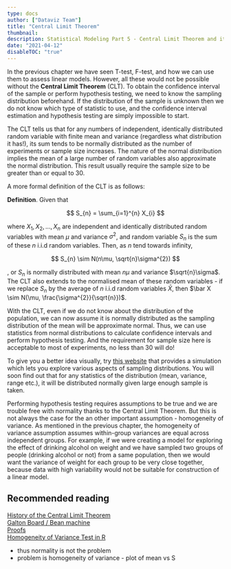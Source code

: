 ```yaml
---
type: docs
author: ["Dataviz Team"]
title: "Central Limit Theorem"
thumbnail: 
description: Statistical Modeling Part 5 - Central Limit Theorem and its applications
date: "2021-04-12"
disableTOC: "true"
---  
```




In the <Link to="/docs/07/04/2021/LearningPath-Statistical-Modeling-4">previous chapter</Link> we have seen T-test, F-test, and how we can use them to assess linear models. However, all these would not be possible without the **Central Limit Theorem** (CLT). To obtain the confidence interval of the sample or perform hypothesis testing, we need to know the sampling distribution beforehand. If the distribution of the sample is unknown then we do not know which type of statistic to use, and the confidence interval estimation and hypothesis testing are simply impossible to start.  

The CLT tells us that for any numbers of independent, identically distributed random variable with finite mean and variance (regardless what distribution it has!), its sum tends to be normally distributed as the number of experiments or sample size increases. The nature of the normal distribution implies the mean of a large number of random variables also approximate the normal distribution. This result usually require the sample size to be greater than or equal to 30.  

A more formal definition of the CLT is as follows:  

**Definition**. Given that 

$$
S_{n} = \sum_{i=1}^{n} X_{i}
$$

where $X_{1}, X_{2}, ..., X_{n}$ are independent and identically distributed random variables with mean $\mu$ and variance $\sigma^{2}$, and random variable $S_{n}$ is the sum of these $n$ i.i.d random variables. Then, as $n$ tend towards infinity, 

$$
S_{n} \sim N(n\mu, \sqrt{n}\sigma^{2})
$$

, or $S_{n}$ is normally distributed with mean $n\mu$ and variance $\sqrt{n}\sigma$. The CLT also extends to the normalised mean of these random variables - if we replace $S_{n}$ by the average of $n$ i.i.d random variables $\bar X$, then $\bar X \sim N(\mu, \frac{\sigma^{2}}{\sqrt{n}})$.

With the CLT, even if we do not know about the distribution of the population, we can now assume it is normally distributed as the sampling distribution of the mean will be approximate normal. Thus, we can use statistics from normal distributions to calculate confidence intervals and perform hypothesis testing. And the requirement for sample size here is acceptable to most of experiments, no less than 30 will do!  

To give you a better idea visually, try [this website](http://onlinestatbook.com/stat_sim/sampling_dist/) that provides a simulation which lets you explore various aspects of sampling distributions. You will soon find out that for any statistics of the distribution (mean, variance, range etc.), it will be distributed normally given large enough sample is taken. 

Performing hypothesis testing requires assumptions to be true and we are trouble free with normality thanks to the Central Limit Theorem. But this is not always the case for the an other important assumption - homogeneity of variance. As mentioned in the previous chapter, the homogeneity of variance assumption assumes within-group variances are equal across independent groups. For example, if we were creating a model for exploring the effect of drinking alcohol on weight and we have sampled two groups of people (drinking alcohol or not) from a same population, then we would want the variance of weight for each group to be very close together, because data with high variability would not be suitable for construction of a linear model.  





## Recommended reading
[History of the Central Limit Theorem](https://en.wikipedia.org/wiki/Central_limit_theorem#History)  
[Galton Board / Bean machine](https://en.wikipedia.org/wiki/Bean_machine)  
[Proofs](https://www.cs.toronto.edu/~yuvalf/CLT.pdf)  
[Homogeneity of Variance Test in R](https://www.geeksforgeeks.org/homogeneity-of-variance-test-in-r-programming/)


  



- thus normality is not the problem
- problem is homogeneity of variance - plot of mean vs S
